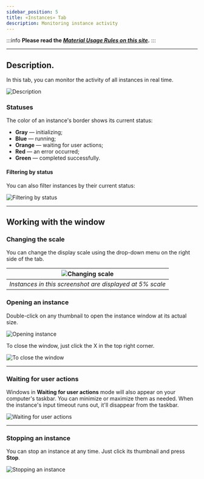 ```yaml
---
sidebar_position: 5
title: «Instances» Tab
description: Monitoring instance activity
---
```


:::info **Please read the [*Material Usage Rules on this site*](../Disclaimer).**
:::
_______________________________________________
## Description.
In this tab, you can monitor the activity of all instances in real time.

![Description](./assets/Instance/Instance_pic1.png)

### Statuses
The color of an instance's border shows its current status:
- **Gray** — initializing;
- **Blue** — running;
- **Orange** — waiting for user actions;
- **Red** — an error occurred;
- **Green** — completed successfully.

#### Filtering by status
You can also filter instances by their current status:

![Filtering by status](./assets/Instance/Instance_pic2.gif)
_______________________________________________
## Working with the window
### Changing the scale
You can change the display scale using the drop-down menu on the right side of the tab.

| ![Changing scale](./assets/Instance/Instance_pic3.png)    |
| :--------: |
| *Instances in this screenshot are displayed at 5% scale*  |

### Opening an instance
Double-click on any thumbnail to open the instance window at its actual size.

![Opening instance](./assets/Instance/Instance_pic4.gif)

To close the window, just click the X in the top right corner.

![To close the window](./assets/Instance/Instance_pic5.png)
_______________________________________________
### Waiting for user actions
Windows in **Waiting for user actions** mode will also appear on your computer's taskbar. You can minimize or maximize them as needed. When the instance's input timeout runs out, it'll disappear from the taskbar.

![Waiting for user actions](./assets/Instance/Instance_pic6.png)
_______________________________________________
### Stopping an instance
You can stop an instance at any time. Just click its thumbnail and press **Stop**.

![Stopping an instance](./assets/Instance/Instance_pic7.png)